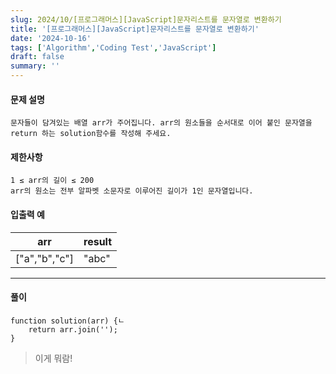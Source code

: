 ```yaml
---
slug: 2024/10/[프로그래머스][JavaScript]문자리스트를 문자열로 변환하기
title: '[프로그래머스][JavaScript]문자리스트를 문자열로 변환하기'
date: '2024-10-16'
tags: ['Algorithm','Coding Test','JavaScript']
draft: false
summary: ''
---
```

#### 문제 설명
    문자들이 담겨있는 배열 arr가 주어집니다. arr의 원소들을 순서대로 이어 붙인 문자열을 return 하는 solution함수를 작성해 주세요.
#### 제한사항
    1 ≤ arr의 길이 ≤ 200
    arr의 원소는 전부 알파벳 소문자로 이루어진 길이가 1인 문자열입니다.
#### 입출력 예
|arr| result |
|---|-------|
|["a","b","c"]| "abc"|

---
#### 풀이
````
function solution(arr) {ㄴ
    return arr.join('');
}
````
> 이게 뭐람!